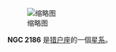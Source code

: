 {{NGCInfoBox|NGCID=NGC 2186|發現者=弗里德里希·威廉·赫歇爾|發現日期=1786年1月27日|其他編號=OCL 498|曆元=J2000.0|赤經=6時12分7.1秒
|赤緯=5°27'31"|星座=猎户座|星體=星系|星等=8.7|表面亮度=|藍等=}}
[[File:NGC_2186_DSS.jpg|缩略图]]

'''NGC 2186''' 是[[猎户座|猎户座]]的一個[[星系|星系]]。

{{NGCReference|2186}}
{{Catalogs|NGC=2186}}